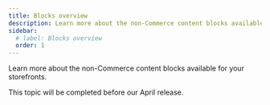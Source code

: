 ```yaml
---
title: Blocks overview
description: Learn more about the non-Commerce content blocks available for your storefronts.
sidebar:
  # label: Blocks overview
  order: 1
---
```



Learn more about the non-Commerce content blocks available for your storefronts.

<Aside type="soon" title="Coming Soon">
  This topic will be completed before our April release.
</Aside>
